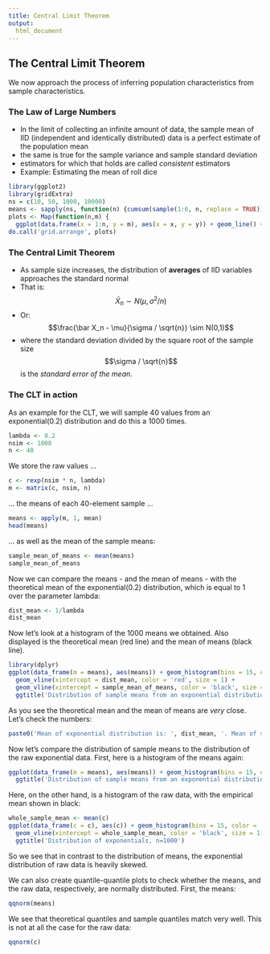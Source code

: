 ```yaml
---  
title: Central Limit Theorem
output: 
  html_document
---
```


## The Central Limit Theorem

We now approach the process of inferring population characteristics from sample characteristics.

### The Law of Large Numbers

* In the limit of collecting an infinite amount of data, the sample mean of IID (independent and identically distributed) data is a perfect estimate of the population mean
* the same is true for the sample variance and sample standard deviation
* estimators for which that holds are called _consistent_ estimators
* Example: Estimating the mean of roll dice

```r
library(ggplot2)
library(gridExtra)
ns = c(10, 50, 1000, 10000)
means <- sapply(ns, function(n) {cumsum(sample(1:6, n, replace = TRUE))/(1:n)})
plots <- Map(function(n,m) {
  ggplot(data.frame(x = 1:n, y = m), aes(x = x, y = y)) + geom_line() + labs(x = "Number of observations", y = "Cumulative mean") + scale_y_continuous(limits = c(1,6))}, ns, means) 
do.call('grid.arrange', plots)
```  



### The Central Limit Theorem 

* As sample size increases, the distribution of __averages__ of IID variables approaches the standard normal 
* That is: $$\bar X_n \sim N(\mu, \sigma^2 / n)$$
* Or: $$\frac{\bar X_n - \mu}{\sigma / \sqrt{n}} \sim N(0,1)$$
* where the standard deviation divided by the square root of the sample size $$\sigma / \sqrt{n}$$ is the _standard error of the mean_.


### The CLT in action

As an example for the CLT, we will sample 40 values from an exponential(0.2) distribution and do this a 1000 times.

```r
lambda <- 0.2
nsim <- 1000
n <- 40
```

We store the raw values ...

```r
c <- rexp(nsim * n, lambda)
m <- matrix(c, nsim, n)
```

... the means of each 40-element sample ...

```r
means <- apply(m, 1, mean)
head(means)
```

... as well as the mean of the sample means:

```r
sample_mean_of_means <- mean(means)
sample_mean_of_means
```


Now we can compare the means - and the mean of means - with the theoretical mean of the exponential(0.2) distribution, which is equal to 1 over the parameter lambda:

```r
dist_mean <- 1/lambda
dist_mean
```

Now let's look at a histogram of the 1000 means we obtained.
Also displayed is the theoretical mean (red line) and the mean of means (black line).

```r
library(dplyr)
ggplot(data_frame(m = means), aes(means)) + geom_histogram(bins = 15, color = 'cyan', fill = 'white') + 
  geom_vline(xintercept = dist_mean, color = 'red', size = 1) +  
  geom_vline(xintercept = sample_mean_of_means, color = 'black', size = 1) +
  ggtitle('Distribution of sample means from an exponential distribution, n=40')
```

As you see the theoretical mean and the mean of means are _very_ close.
Let's check the numbers:

```r
paste0('Mean of exponential distribution is: ', dist_mean, '. Mean of sample means is: ', sample_mean_of_means)
```


Now let's compare the distribution of sample means to the distribution of the raw exponential data.
First, here is a histogram of the means again:

```r
ggplot(data_frame(m = means), aes(means)) + geom_histogram(bins = 15, color = 'cyan', fill = 'white') +
  ggtitle('Distribution of sample means from an exponential distribution, n=40')
```

Here, on the other hand, is a histogram of the raw data, with the empirical mean shown in black:

```r
whole_sample_mean <- mean(c)
ggplot(data_frame(c = c), aes(c)) + geom_histogram(bins = 15, color = 'cyan', fill = 'white') + 
  geom_vline(xintercept = whole_sample_mean, color = 'black', size = 1) +
  ggtitle('Distribution of exponentials, n=1000')
```

So we see that in contrast to the distribution of means, the exponential distribution of raw data is heavily skewed.

We can also create quantile-quantile plots to check whether the means, and the raw data, respectively, are normally distributed. First, the means:

```r
qqnorm(means)
```

We see that theoretical quantiles and sample quantiles match very well. This is not at all the case for the raw data:

```r
qqnorm(c)
```

